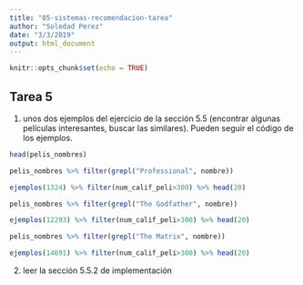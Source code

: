 ```yaml
---
title: "05-sistemas-recomendacion-tarea"
author: "Soledad Perez"
date: "3/3/2019"
output: html_document
---
```


```r
knitr::opts_chunk$set(echo = TRUE)
```

## Tarea 5 

1) unos dos ejemplos del ejercicio de la sección 5.5 (encontrar algunas películas interesantes, buscar las similares). Pueden seguir el código de los ejemplos. 

```r
head(pelis_nombres)
```
```r
pelis_nombres %>% filter(grepl("Professional", nombre))
```

```r
ejemplos(1324) %>% filter(num_calif_peli>300) %>% head(20)
```

```r
pelis_nombres %>% filter(grepl("The Godfather", nombre))
```
```r
ejemplos(12293) %>% filter(num_calif_peli>300) %>% head(20)
```

```r
pelis_nombres %>% filter(grepl("The Matrix", nombre))
```

```r
ejemplos(14691) %>% filter(num_calif_peli>300) %>% head(20)
```

2) leer la sección 5.5.2 de implementación